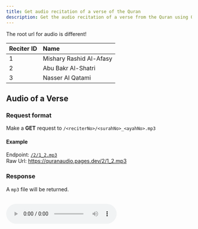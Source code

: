 ---
title: Get audio recitation of a verse of the Quran
description: Get the audio recitation of a verse from the Quran using Quran API
---


<Callout>The root url for audio is different!</Callout>

| Reciter ID | Name                    |
| ---------- | :---------------------- |
| 1          | Mishary Rashid Al-Afasy |
| 2          | Abu Bakr Al-Shatri      |
| 3          | Nasser Al Qatami        |

## Audio of a Verse

### Request format

Make a **GET** request to `/<reciterNo>/<surahNo>_<ayahNo>.mp3`

#### Example

Endpoint: [`/2/1_2.mp3`](https://quranaudio.pages.dev/2/1_2.mp3)<br />Raw Url: https://quranaudio.pages.dev/2/1_2.mp3

### Response

A `mp3` file will be returned.

<br />
<audio src="https://quranaudio.pages.dev/2/1_2.mp3" controls />

<br />
<br />

## Audio of a Chapter

As the audio recitation of a chapter is larger in size, I couldn't use _CloudFlare Pages_ for this. (As the maximum file size is **25MiB**)<br />Instead, the files are stored in **Github**. But there is also the original url from where the recitation was taken.

It's best to use the original URL if possible. However, if you can't access it, you can use the `url` property instead.

### Request format

Make a **GET** request to `/audio/<surahNo>.json`

#### Example

Endpoint: [`/audio/2.json`](/api/audio/2.json)<br />Raw Url: https://quranapi.pages.dev/api/audio/2.json

### Response

```json copy
{
  "1": {
    "reciter": "Mishary Rashid Al-Afasy",
    "url": "https://github.com/The-Quran-Project/Quran-Audio/raw/refs/heads/main/Data/1/2.mp3",
    "originalUrl": "https://server8.mp3quran.net/download/afs/002.mp3"
  },
  "2": {
    "reciter": "Abu Bakr Al-Shatri",
    "url": "https://github.com/The-Quran-Project/Quran-Audio/raw/refs/heads/main/Data/2/2.mp3",
    "originalUrl": "https://server11.mp3quran.net/download/shatri/002.mp3"
  },
  "3": {
    "reciter": "Nasser Al Qatami",
    "url": "https://github.com/The-Quran-Project/Quran-Audio/raw/refs/heads/main/Data/3/2.mp3",
    "originalUrl": "https://server6.mp3quran.net/download/qtm/002.mp3"
  }
}
```
